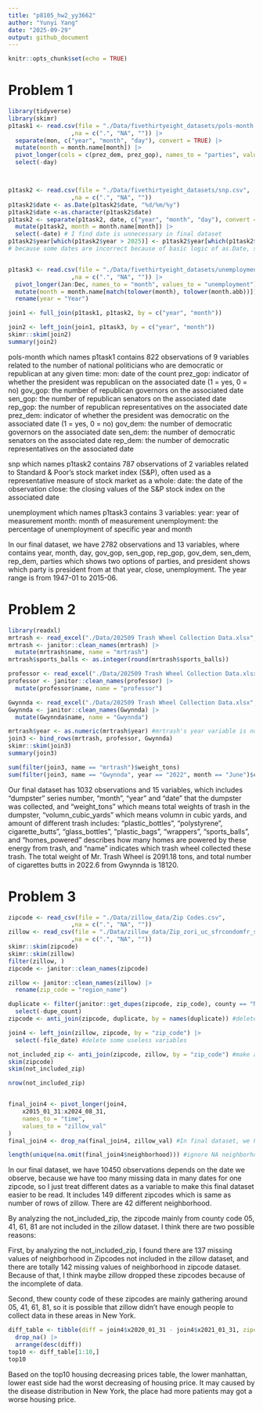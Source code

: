 ```yaml
---
title: "p8105_hw2_yy3662"
author: "Yunyi Yang"
date: "2025-09-29"
output: github_document
---
```


```r
knitr::opts_chunk$set(echo = TRUE)
```

# Problem 1

```r
library(tidyverse)
library(skimr)
p1task1 <- read.csv(file = "./Data/fivethirtyeight_datasets/pols-month.csv",
                  ,na = c(".", "NA", "")) |>
  separate(mon, c("year", "month", "day"), convert = TRUE) |>
  mutate(month = month.name[month]) |>
  pivot_longer(cols = c(prez_dem, prez_gop), names_to = "parties", values_to = "president") |>
  select(-day)



p1task2 <- read.csv(file = "./Data/fivethirtyeight_datasets/snp.csv",
                  ,na = c(".", "NA", ""))
p1task2$date <- as.Date(p1task2$date, "%d/%m/%y")
p1task2$date <-as.character(p1task2$date)
p1task2 <- separate(p1task2, date, c("year", "month", "day"), convert = TRUE) |>
  mutate(p1task2, month = month.name[month]) |>
  select(-date) # I find date is unnecessary in final dataset
p1task2$year[which(p1task2$year > 2025)] <- p1task2$year[which(p1task2$year > 2025)] - 100L
# because some dates are incorrect because of basic logic of as.Date, so we convert some years like 2065 back to 1965.


p1task3 <- read.csv(file = "./Data/fivethirtyeight_datasets/unemployment.csv",
                  ,na = c(".", "NA", "")) |>
  pivot_longer(Jan:Dec, names_to = "month", values_to = "unemployment") |>
  mutate(month = month.name[match(tolower(month), tolower(month.abb))]) |>
  rename(year = "Year")

join1 <- full_join(p1task1, p1task2, by = c("year", "month"))

join2 <- left_join(join1, p1task3, by = c("year", "month"))
skimr::skim(join2)
summary(join2)
```

pols-month which names p1task1 contains 822 observations of 9 variables related to the number of national politicians who are democratic or republican at any given time:
mon: date of the count
prez_gop: indicator of whether the president was republican on the associated date (1 = yes, 0 = no)
gov_gop: the number of republican governors on the associated date
sen_gop: the number of republican senators on the associated date
rep_gop: the number of republican representatives on the associated date
prez_dem: indicator of whether the president was democratic on the associated date (1 = yes, 0 = no)
gov_dem: the number of democratic governors on the associated date
sen_dem: the number of democratic senators on the associated date
rep_dem: the number of democratic representatives on the associated date

snp which names p1task2 contains 787 observations of 2 variables related to Standard & Poor’s stock market index (S&P), often used as a representative measure of stock market as a whole:
date: the date of the observation
close: the closing values of the S&P stock index on the associated date

unemployment which names p1task3 contains 3 variables:
year: year of measurement
month: month of measurement
unemployment: the percentage of unemployment of specific year and month

In our final dataset, we have 2782 observations and 13 variables, where contains year, month, day, gov_gop, sen_gop, rep_gop, gov_dem, sen_dem, rep_dem, parties which shows two options of parties, and president shows which party is president from at that year, close, unemployment. The year range is from 1947-01 to 2015-06.

# Problem 2
```r
library(readxl)
mrtrash <- read_excel("./Data/202509 Trash Wheel Collection Data.xlsx", sheet = 1, range = "A2:N653")
mrtrash <- janitor::clean_names(mrtrash) |>
  mutate(mrtrash$name, name = "mrtrash")
mrtrash$sports_balls <- as.integer(round(mrtrash$sports_balls))

professor <- read_excel("./Data/202509 Trash Wheel Collection Data.xlsx", sheet = 2, range = "A2:M120")
professor <- janitor::clean_names(professor) |>
  mutate(professor$name, name = "professor")

Gwynnda <- read_excel("./Data/202509 Trash Wheel Collection Data.xlsx", sheet = 4, range = "A2:L265")
Gwynnda <- janitor::clean_names(Gwynnda) |>
  mutate(Gwynnda$name, name = "Gwynnda")

mrtrash$year <- as.numeric(mrtrash$year) #mrtrash's year variable is not numeric as professor and Gwynnda
join3 <- bind_rows(mrtrash, professor, Gwynnda)
skimr::skim(join3)
summary(join3)

sum(filter(join3, name == "mrtrash")$weight_tons)
sum(filter(join3, name == "Gwynnda", year == "2022", month == "June")$cigarette_butts)
```
Our final dataset has 1032 observations and 15 variables, which includes "dumpster" series number, "month", "year" and "date" that the dumpster was collected, and "weight_tons" which means total weights of trash in the dumpster, "volumn_cubic_yards" which means volumn in cubic yards, and amount of different trash includes: "plastic_bottles", "polystyrene", cigarette_butts", "glass_bottles", "plastic_bags", "wrappers", "sports_balls", and "homes_powered" describes how many homes are powered by these energy from trash, and "name" indicates which trash wheel collected these trash. 
The total weight of Mr. Trash Wheel is 2091.18 tons, and total number of cigarettes butts in 2022.6 from Gwynnda is 18120.

# Problem 3
```r
zipcode <- read_csv(file = "./Data/zillow_data/Zip Codes.csv",
                  ,na = c(".", "NA", ""))
zillow <- read_csv(file = "./Data/zillow_data/Zip_zori_uc_sfrcondomfr_sm_month_NYC.csv",
                  ,na = c(".", "NA", ""))
skimr::skim(zipcode)
skimr::skim(zillow)
filter(zillow, )
zipcode <- janitor::clean_names(zipcode)

zillow <- janitor::clean_names(zillow) |>
  rename(zip_code = "region_name")

duplicate <- filter(janitor::get_dupes(zipcode, zip_code), county == "New York") |>
  select(-dupe_count)
zipcode <- anti_join(zipcode, duplicate, by = names(duplicate)) #delete two duplicated rows which have same zipcode but different county.

join4 <- left_join(zillow, zipcode, by = "zip_code") |>
  select(-file_date) #delete some useless variables

not_included_zip <- anti_join(zipcode, zillow, by = "zip_code") #make a dataframe which includes zipcodes not included in zillow
skim(zipcode)
skim(not_included_zip)

nrow(not_included_zip)


final_join4 <- pivot_longer(join4, 
    x2015_01_31:x2024_08_31,
    names_to = "time",
    values_to = "zillow_val"
)
final_join4 <- drop_na(final_join4, zillow_val) #In final dataset, we keep the NA neighborhood, remove the NA zillow value to remove some useless time point.

length(unique(na.omit(final_join4$neighborhood))) #ignore NA neighborhood when calculate how many different neighborhood
```
In our final dataset, we have 10450 observations depends on the date we observe, because we have too many missing data in many dates for one zipcode, so I just treat different dates as a variable to make this final dataset easier to be read. It includes 149 different zipcodes which is same as number of rows of zillow. There are 42 different neighborhood.

By analyzing the not_included_zip, the zipcode mainly from county code 05, 41, 61, 81 are not included in the zillow dataset. I think there are two possible reasons: 

First, by analyzing the not_included_zip, I found there are 137 missing values of neighborhood in Zipcodes not included in the zillow dataset, and there are totally 142 missing values of neighborhood in zipcode dataset. Because of that, I think maybe zillow dropped these zipcodes because of the incomplete of data.

Second, thew county code of these zipcodes are mainly gathering around 05, 41, 61, 81, so it is possible that zillow didn't have enough people to collect data in these areas in New York.

```r
diff_table <- tibble(diff = join4$x2020_01_31 - join4$x2021_01_31, zipcode = join4$zip_code, county_name = join4$county_name, neighborhood = join4$neighborhood) |>
  drop_na() |>
  arrange(desc(diff))
top10 <- diff_table[1:10,]
top10
```
Based on the top10 housing decreasing prices table, the lower manhattan, lower east side had the worst decreasing of housing price. It may caused by the disease distribution in New York, the place had more patients may got a worse housing price.